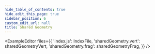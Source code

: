```yaml
---
hide_table_of_contents: true
hide_edit_this_page: true
sidebar_position: 6
custom_edit_url: null
title: Shared Geometry
---
```



<ExampleEditor
  files={{
    'index.js': IndexFile,
    'sharedGeometry.vert': sharedGeometryVert,
    'sharedGeometry.frag': sharedGeometryFrag,
  }}
/>
